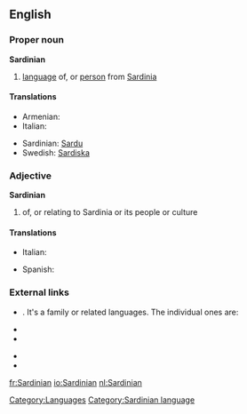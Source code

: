 ==English==
{{wikipedia|Sardinian language}}

===Proper noun===
'''Sardinian'''

# [[language]] of, or [[person]] from [[Sardinia]]

====Translations====
{{trans-top|language}}
* Armenian: {{t-|hy|սարդիներեն|tr=sardineren|sc=Armn|xs=Armenian}}
* Italian: {{t+|it|sardo|m}}
{{trans-mid}}
* Sardinian: [[Sardu]]
* Swedish: [[Sardiska]]
{{trans-bottom}}

===Adjective===
'''Sardinian'''

# of, or relating to Sardinia or its people or culture

====Translations====
{{trans-top|relating to Sardinia}}
* Italian: {{t+|it|sardo|m}}
{{trans-mid}}
* Spanish: {{t|es|sardo|m}}
{{trans-bottom}}

===External links===
* {{ISO 639|1code=sc|3code=srd}}. It's a family or related languages. The individual ones are:
{{top2}}
* {{ethnologue|lang=Campidanese Sardinian|code=sro}}
* {{ethnologue|lang=Gallurese Sardinian|code=sdn}}
{{mid2}}
* {{ethnologue|lang=Logudorese Sardinian|code=src}}
* {{ethnologue|lang=Sassarese Sardinian|code=sdc}}
{{bottom}}

[[Category:Languages]]
[[Category:Sardinian language]]

[[fr:Sardinian]]
[[io:Sardinian]]
[[nl:Sardinian]]